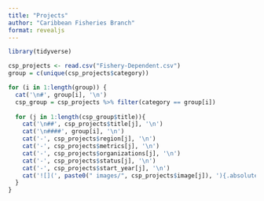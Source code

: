 ```yaml
---
title: "Projects"
author: "Caribbean Fisheries Branch"
format: revealjs
---
```


```r
library(tidyverse)

csp_projects <- read.csv("Fishery-Dependent.csv")
group = c(unique(csp_projects$category))

for (i in 1:length(group)) {
  cat('\n#', group[i], '\n')
  csp_group = csp_projects %>% filter(category == group[i])
  
  for (j in 1:length(csp_group$title)){
    cat('\n##', csp_projects$title[j], '\n')
    cat('\n####', group[i], '\n')
    cat('-', csp_projects$region[j], '\n')
    cat('-', csp_projects$metrics[j], '\n')
    cat('-', csp_projects$organizations[j], '\n')
    cat('-', csp_projects$status[j], '\n')
    cat('-', csp_projects$start_year[j], '\n')
    cat('![](', paste0(" images/", csp_projects$image[j]), '){.absolute  bottom="110" right="130" width="300"}', '\n')
  }
}
```
